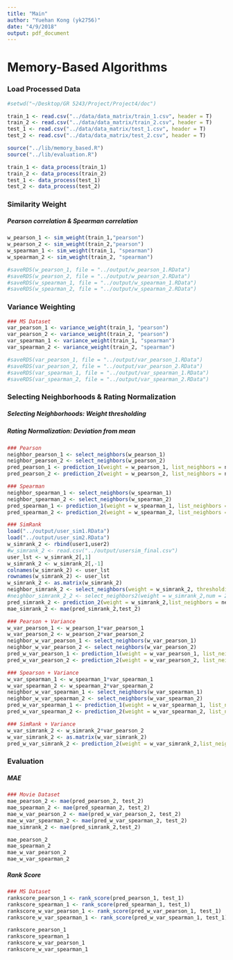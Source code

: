 ```yaml
---
title: "Main"
author: "Yuehan Kong (yk2756)"
date: "4/9/2018"
output: pdf_document
---
```


# Memory-Based Algorithms

### Load Processed Data
```r
#setwd("~/Desktop/GR 5243/Project/Project4/doc")

train_1 <- read.csv("../data/data_matrix/train_1.csv", header = T)
train_2 <- read.csv("../data/data_matrix/train_2.csv", header = T)
test_1 <- read.csv("../data/data_matrix/test_1.csv", header = T)
test_2 <- read.csv("../data/data_matrix/test_2.csv", header = T)

source("../lib/memory_based.R")
source("../lib/evaluation.R")

train_1 <- data_process(train_1)
train_2 <- data_process(train_2)
test_1 <- data_process(test_1)
test_2 <- data_process(test_2)
```

### Similarity Weight
##### Pearson correlation & Spearman correlation
```r
w_pearson_1 <- sim_weight(train_1,"pearson") 
w_pearson_2 <- sim_weight(train_2,"pearson")
w_spearman_1 <- sim_weight(train_1, "spearman")
w_spearman_2 <- sim_weight(train_2, "spearman")

#saveRDS(w_pearson_1, file = "../output/w_pearson_1.RData")
#saveRDS(w_pearson_2, file = "../output/w_pearson_2.RData")
#saveRDS(w_spearman_1, file = "../output/w_spearman_1.RData")
#saveRDS(w_spearman_2, file = "../output/w_spearman_2.RData")
```

### Variance Weighting
```r
### MS Dataset
var_pearson_1 <- variance_weight(train_1, "pearson")
var_pearson_2 <- variance_weight(train_2, "pearson")
var_spearman_1 <- variance_weight(train_1, "spearman")
var_spearman_2 <- variance_weight(train_2, "spearman")

#saveRDS(var_pearson_1, file = "../output/var_pearson_1.RData")
#saveRDS(var_pearson_2, file = "../output/var_pearson_2.RData")
#saveRDS(var_spearman_1, file = "../output/var_spearman_1.RData")
#saveRDS(var_spearman_2, file = "../output/var_spearman_2.RData")
```

### Selecting Neighborhoods & Rating Normalization
##### Selecting Neighborhoods: Weight thresholding
##### Rating Normalization: Deviation from mean

```r
### Pearson
neighbor_pearson_1 <- select_neighbors(w_pearson_1)
neighbor_pearson_2 <- select_neighbors(w_pearson_2)
pred_pearson_1 <- prediction_1(weight = w_pearson_1, list_neighbors = neighbor_pearson_1)
pred_pearson_2 <- prediction_2(weight = w_pearson_2, list_neighbors = neighbor_pearson_2)

### Spearman
neighbor_spearman_1 <- select_neighbors(w_spearman_1)
neighbor_spearman_2 <- select_neighbors(w_spearman_2)
pred_spearman_1 <- prediction_1(weight = w_spearman_1, list_neighbors = neighbor_spearman_1)
pred_spearman_2 <- prediction_2(weight = w_spearman_2, list_neighbors = neighbor_spearman_2)

### SimRank
load("../output/user_sim1.RData")
load("../output/user_sim2.RData")
w_simrank_2 <- rbind(user1,user2)
#w_simrank_2 <- read.csv("../output/usersim_final.csv")
user_lst <- w_simrank_2[,1]
w_simrank_2 <- w_simrank_2[,-1]
colnames(w_simrank_2) <- user_lst
rownames(w_simrank_2) <- user_lst
w_simrank_2 <- as.matrix(w_simrank_2)
neighbor_simrank_2 <- select_neighbors(weight = w_simrank_2, thresholding = 0.006)
#neighbor_simrank_2_2 <- select_neighbors2(weight = w_simrank_2,num = 20)
pred_simrank_2 <- prediction_2(weight = w_simrank_2,list_neighbors = neighbor_simrank_2)
mae_simrank_2 <- mae(pred_simrank_2,test_2)

### Pearson + Variance
w_var_pearson_1 <- w_pearson_1*var_pearson_1
w_var_pearson_2 <- w_pearson_2*var_pearson_2
neighbor_w_var_pearson_1 <- select_neighbors(w_var_pearson_1)
neighbor_w_var_pearson_2 <- select_neighbors(w_var_pearson_2)
pred_w_var_pearson_1 <- prediction_1(weight = w_var_pearson_1, list_neighbors = neighbor_w_var_pearson_1)
pred_w_var_pearson_2 <- prediction_2(weight = w_var_pearson_2, list_neighbors = neighbor_w_var_pearson_2)

### Spearson + Variance
w_var_spearman_1 <- w_spearman_1*var_spearman_1
w_var_spearman_2 <- w_spearman_2*var_spearman_2
neighbor_w_var_spearman_1 <- select_neighbors(w_var_spearman_1)
neighbor_w_var_spearman_2 <- select_neighbors(w_var_spearman_2)
pred_w_var_spearman_1 <- prediction_1(weight = w_var_spearman_1, list_neighbors = neighbor_w_var_spearman_1)
pred_w_var_spearman_2 <- prediction_2(weight = w_var_spearman_2, list_neighbors = neighbor_w_var_spearman_2)

### SimRank + Variance
w_var_simrank_2 <- w_simrank_2*var_pearson_2
w_var_simrank_2 <- as.matrix(w_var_simrank_2)
pred_w_var_simrank_2 <- prediction_2(weight = w_var_simrank_2,list_neighbors = neighbor_simrank_2)


```

### Evaluation
##### MAE 
```r
### Movie Dataset
mae_pearson_2 <- mae(pred_pearson_2, test_2)
mae_spearman_2 <- mae(pred_spearman_2, test_2)
mae_w_var_pearson_2 <- mae(pred_w_var_pearson_2, test_2)
mae_w_var_spearman_2 <- mae(pred_w_var_spearman_2, test_2)
mae_simrank_2 <- mae(pred_simrank_2,test_2)

mae_pearson_2
mae_spearman_2
mae_w_var_pearson_2
mae_w_var_spearman_2
```

##### Rank Score
```r
### MS Dataset
rankscore_pearson_1 <- rank_score(pred_pearson_1, test_1)
rankscore_spearman_1 <- rank_score(pred_spearman_1, test_1)
rankscore_w_var_pearson_1 <- rank_score(pred_w_var_pearson_1, test_1)
rankscore_w_var_spearman_1 <- rank_score(pred_w_var_spearman_1, test_1)

rankscore_pearson_1
rankscore_spearman_1
rankscore_w_var_pearson_1
rankscore_w_var_spearman_1
```









